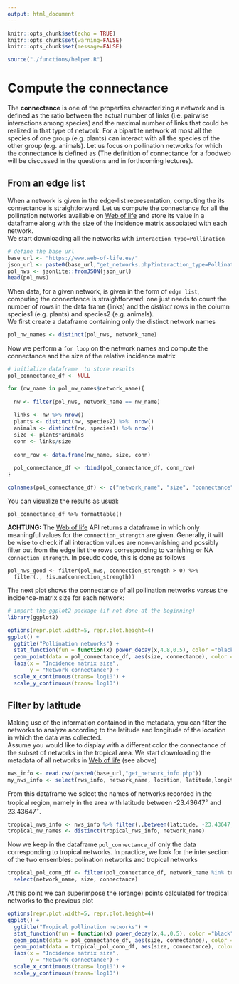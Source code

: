 ```yaml
---
output: html_document
---
```


```r
knitr::opts_chunk$set(echo = TRUE)
knitr::opts_chunk$set(warning=FALSE)
knitr::opts_chunk$set(message=FALSE)

source("./functions/helper.R")
```

# Compute the connectance  

The **connectance** is one of the properties characterizing a network and is defined as the ratio between the actual number of links (i.e. pairwise interactions among species) and the maximal number of links that could be realized in that type of network. 
For a bipartite network at most all the species of one group (e.g. plants) can interact with all the species of the other group (e.g. animals). Let us focus on pollination networks for which the connectance is defined as 
\begin{equation}
\frac{\# \, links}{(\# \, plants) \times (\# animals)} \,.
\end{equation}
(The definition of connectance for a foodweb will be discussed in the questions and in forthcoming lectures).

## From an edge list  

When a network is given in the edge-list representation, computing the its connectance is straightforward. Let us compute the connectance for all the pollination networks available on 
<a href="https://www.web-of-life.es" target="_blank">Web of life</a>
and store its value in a dataframe along with the size of the incidence matrix associated with each network. <br>
We start downloading all the networks with `interaction_type=Pollination`
```r
# define the base url
base_url <- "https://www.web-of-life.es/"   
json_url <- paste0(base_url,"get_networks.php?interaction_type=Pollination") 
pol_nws <- jsonlite::fromJSON(json_url)
head(pol_nws)
```
When data, for a given network, is given in the form of `edge list`, computing the connectance is straightforward: one just needs to count the number of rows in the data frame (links) and the *distinct* rows in the column species1 (e.g. plants) and species2 (e.g. animals). <br>
We first create a dataframe containing only the distinct network names 

```r
pol_nw_names <- distinct(pol_nws, network_name)
```

Now we perform a `for loop` on the network names and compute the connectance and the size of the relative incidence matrix 

```r
# initialize dataframe  to store results 
pol_connectance_df <- NULL         

for (nw_name in pol_nw_names$network_name){
  
  nw <- filter(pol_nws, network_name == nw_name) 
  
  links <- nw %>% nrow() 
  plants <- distinct(nw, species2) %>%  nrow() 
  animals <- distinct(nw, species1) %>% nrow()
  size <- plants*animals
  conn <- links/size    
  
  conn_row <- data.frame(nw_name, size, conn)
  
  pol_connectance_df <- rbind(pol_connectance_df, conn_row)
}

colnames(pol_connectance_df) <- c("network_name", "size", "connectance")
```

You can visualize the results as usual:

```
pol_connectance_df %>% formattable()  
```

**ACHTUNG:** The <a href="https://www.web-of-life.es" target="_blank">Web of life</a> API returns a dataframe in which only meaningful values for the `connection_strength` are given. Generally, it will be wise to check if all interaction values are non-vanishing and possibly filter out from the edge list the rows corresponding to vanishing or NA `connection_strength`. In pseudo code, this is done as follows 
```
pol_nws_good <- filter(pol_nws, connection_strength > 0) %>% 
  filter(., !is.na(connection_strength)) 
```

The next plot shows the connectance of all pollination networks *versus* the incidence-matrix size for each network:

```r
# import the ggplot2 package (if not done at the beginning) 
library(ggplot2)

options(repr.plot.width=5, repr.plot.height=4)
ggplot() +
  ggtitle("Pollination networks") +
  stat_function(fun = function(x) power_decay(x,4.8,0.5), color ="black", linetype = "dotted") +
  geom_point(data = pol_connectance_df, aes(size, connectance), color = "purple", shape=1) +
  labs(x = "Incidence matrix size", 
       y = "Network connectance") +
  scale_x_continuous(trans='log10') +
  scale_y_continuous(trans='log10') 

```

## Filter by latitude  

Making use of the information contained in the metadata, you can filter the networks to analyze according to the latitude and longitude of the location in which the data was collected.       
Assume you would like to display with a different color the connectance of the subset of networks in the tropical area. We start downloading the metadata of all networks in
<a href="https://www.web-of-life.es" target="_blank">Web of life</a> (see above)

```r
nws_info <- read.csv(paste0(base_url,"get_network_info.php")) 
my_nws_info <- select(nws_info, network_name, location, latitude,longitude)
```

From this dataframe we select the names of networks recorded in the tropical region, namely in the area with latitude between -23.43647$^\circ$ and 23.43647$^\circ$. 

```r
tropical_nws_info <- nws_info %>% filter(.,between(latitude, -23.43647, 23.43647))  
tropical_nw_names <- distinct(tropical_nws_info, network_name) 
```
Now we keep in the dataframe `pol_connectance_df` only the data corresponding to tropical networks. In practice, we look for the intersection of the two ensembles: polination networks and tropical networks 
```r
tropical_pol_conn_df <- filter(pol_connectance_df, network_name %in% tropical_nw_names$network_name) %>%
  select(network_name, size, connectance)
```

At this point we can superimpose the (orange) points calculated for tropical networks to the previous plot 

```r
options(repr.plot.width=5, repr.plot.height=4)
ggplot() +
  ggtitle("Tropical pollination networks") +
  stat_function(fun = function(x) power_decay(x,4.,0.5), color ="black", linetype = "dotted") +
  geom_point(data = pol_connectance_df, aes(size, connectance), color = "purple", shape=1) +
  geom_point(data = tropical_pol_conn_df, aes(size, connectance), color = "dark orange") +
  labs(x = "Incidence matrix size", 
       y = "Network connectance") +
  scale_x_continuous(trans='log10') +
  scale_y_continuous(trans='log10') 
```


